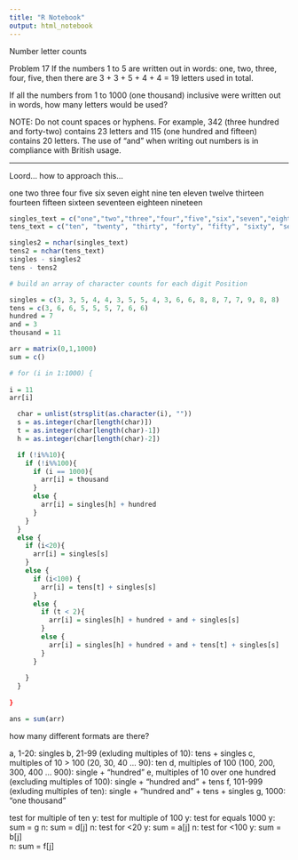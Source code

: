 ```yaml
---
title: "R Notebook"
output: html_notebook
---
```

Number letter counts
  
Problem 17
If the numbers 1 to 5 are written out in words: one, two, three, four, five, then there are 3 + 3 + 5 + 4 + 4 = 19 letters used in total.

If all the numbers from 1 to 1000 (one thousand) inclusive were written out in words, how many letters would be used?


NOTE: Do not count spaces or hyphens. For example, 342 (three hundred and forty-two) contains 23 letters and 115 (one hundred and fifteen) contains 20 letters. The use of "and" when writing out numbers is in compliance with British usage.

---

Loord... how to approach this...

one
two
three
four
five
six
seven
eight
nine
ten
eleven
twelve
thirteen
fourteen
fifteen
sixteen
seventeen
eighteen
nineteen


```r

singles_text = c("one","two","three","four","five","six","seven","eight","nine","ten","eleven","twelve","thirteen","fourteen","fifteen","sixteen","seventeen","eighteen","nineteen")
tens_text = c("ten", "twenty", "thirty", "forty", "fifty", "sixty", "seventy", "eighty", "ninety")

singles2 = nchar(singles_text)
tens2 = nchar(tens_text)
singles - singles2
tens - tens2

# build an array of character counts for each digit Position

singles = c(3, 3, 5, 4, 4, 3, 5, 5, 4, 3, 6, 6, 8, 8, 7, 7, 9, 8, 8)
tens = c(3, 6, 6, 5, 5, 5, 7, 6, 6)
hundred = 7
and = 3
thousand = 11

arr = matrix(0,1,1000)
sum = c()

# for (i in 1:1000) {
  
i = 11  
arr[i]

  char = unlist(strsplit(as.character(i), ""))
  s = as.integer(char[length(char)])
  t = as.integer(char[length(char)-1])
  h = as.integer(char[length(char)-2])

  if (!i%%10){
    if (!i%%100){
      if (i == 1000){
        arr[i] = thousand
      }
      else {
        arr[i] = singles[h] + hundred
      }
    }
  }
  else {
    if (i<20){
      arr[i] = singles[s]
    }
    else {
      if (i<100) {
        arr[i] = tens[t] + singles[s]
      }
      else {
        if (t < 2){
          arr[i] = singles[h] + hundred + and + singles[s]
        }
        else {
          arr[i] = singles[h] + hundred + and + tens[t] + singles[s]
        }
      }
      
    }
  }
  
}

ans = sum(arr)

```


how many different formats are there?

a, 1-20: singles
b, 21-99 (exluding multiples of 10): tens + singles
c, multiples of 10 > 100 (20, 30, 40 ... 90): ten
d, multiples of 100 (100, 200, 300, 400 ... 900): single + "hundred"
e, multiples of 10 over one hundred (excluding multiples of 100): single + "hundred and" + tens
f, 101-999 (exluding multiples of ten): single + "hundred and" + tens + singles
g, 1000: "one thousand"

test for multiple of ten
  y: 
    test for multiple of 100
      y:
        test for equals 1000
          y: sum = g
          n: sum = d[j]
  n: 
    test for <20
      y: sum = a[j]
      n:
        test for <100
          y: sum = b[j]        
          n: sum = f[j]

